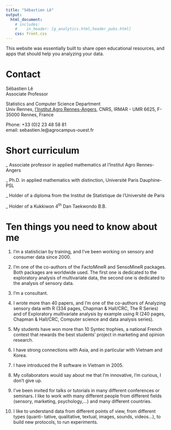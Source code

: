 ```yaml
---
title: "Sébastien Lê"
output: 
  html_document:
    # includes:
    #    in_header: [g_analytics.html,header_pubs.html]
    css: front.css
---
```


This website was essentially built to share open educational resources, and apps that should help you analyzing your data.

# Contact

Sébastien Lê <br>
Associate Professor <br>

Statistics and Computer Science Department <br>
Univ Rennes, [l'Institut Agro Rennes-Angers](https://www.institut-agro-rennes-angers.fr), CNRS, IRMAR - UMR 6625, F-35000 Rennes, France

Phone: +33 (0)2 23 48 58 81 <br>
email: sebastien.le@agrocampus-ouest.fr 


# Short curriculum

_ Associate professor in applied mathematics at l'Institut Agro Rennes-Angers

_ Ph.D. in applied mathematics with distinction, Université Paris Dauphine-PSL

_ Holder of a diploma from the Institut de Statistique de l’Université de Paris

_ Holder of a Kukkiwon 4<sup>th</sup> Dan Taekwondo B.B.


# Ten things you need to know about me

1. I'm a statistician by training, and I've been working on sensory and consumer data since 2000.

2. I'm one of the co-authors of the FactoMineR and SensoMineR packages. Both packages are worldwide used. The first one is dedicated to the exploratory analysis of multivariate data, the second one is dedicated to the analysis of sensory data.

3. I'm a consultant.

4. I wrote more than 40 papers, and I'm one of the co-authors of Analyzing sensory data with R (334 pages, Chapman & Hall/CRC, The R Series) and of Exploratory multivariate analysis by example using R (240 pages, Chapman & Hall/CRC, Computer science and data analysis series).

5. My students have won more than 10 Syntec trophies, a national French contest that rewards the best students' project in marketing and opinion research.

6. I have strong connections with Asia, and in particular with Vietnam and Korea.

7. I have introduced the R software in Vietnam in 2005.

8. My collaborators would say about me that I'm innovative, I'm curious, I don't give up.

9. I've been invited for talks or tutorials in many different conferences or seminars. I like to work with many different people from different fields (sensory, marketing, psychology,...) and many different countries.

10. I like to understand data from different points of view, from different types (quanti- tative, qualitative, textual, images, sounds, videos...), to build new protocols, to run experiments.
